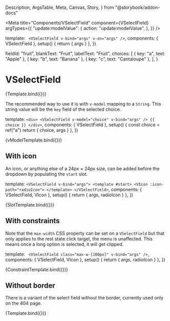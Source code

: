   Description,
  ArgsTable,
  Meta,
  Canvas,
  Story,
} from "@storybook/addon-docs"



<Meta
  title="Components/VSelectField"
  component={VSelectField}
  argTypes={{
    "update:modelValue": {
      action: "update:modelValue",
    },
  }}
/>

  template: `
    <VSelectField v-bind="args" v-on="args" />`,
  components: { VSelectField },
  setup() {
    return { args }
  },
})

  fieldId: "fruit",
  blankText: "Fruit",
  labelText: "Fruit",
  choices: [
    { key: "a", text: "Apple" },
    { key: "b", text: "Banana" },
    { key: "c", text: "Cantaloupe" },
  ],
}

# VSelectField

<Description of={VSelectField} />

<ArgsTable of={VSelectField} />

<Canvas>
  <Story name="Default" args={baseArgs}>
    {Template.bind({})}
  </Story>
</Canvas>

The recommended way to use it is with `v-model` mapping to a `String`. This
string value will be the `key` field of the selected choice.

  template: `
    <div>
    <VSelectField v-model="choice" v-bind="args" />
    {{ choice }}
    </div>
  `,
  components: { VSelectField },
  setup() {
    const choice = ref("a")
    return { choice, args }
  },
})

<Canvas>
  <Story name="v-model" args={baseArgs}>
    {vModelTemplate.bind({})}
  </Story>
</Canvas>

## With icon

An icon, or anything else of a 24px &times; 24px size, can be added before the
dropdown by populating the `start` slot.

  template: `
    <VSelectField v-bind="args">
    <template #start>
      <VIcon :icon-path="radioIcon">
    </template>
    </VSelectField>
  `,
  components: { VSelectField, VIcon },
  setup() {
    return { args, radioIcon }
  },
})

<Canvas>
  <Story name="With icon" args={baseArgs}>
    {SlotTemplate.bind({})}
  </Story>
</Canvas>

## With constraints

Note that the `max-width` CSS property can be set on a `VSelectField` but that
only applies to the rest state click target, the menu is unaffected. This means
once a long option is selected, it will get clipped.

  template: `
    <VSelectField class="max-w-[100px]" v-bind="args" />`,
  components: { VSelectField, VIcon },
  setup() {
    return { args, radioIcon }
  },
})

<Canvas>
  <Story
    name="With constraints"
    args={{
      ...baseArgs,
      choices: [
        { key: "short", text: "Kiwi" },
        {
          key: "long",
          text: "Bob Gordon American Elderberry",
        },
      ],
    }}
  >
    {ConstraintTemplate.bind({})}
  </Story>
</Canvas>

## Without border

There is a variant of the select field without the border, currently used only
on the 404 page.

<Canvas>
  <Story name="Without border" args={{ ...baseArgs, variant: "borderless" }}>
    {Template.bind({})}
  </Story>
</Canvas>
